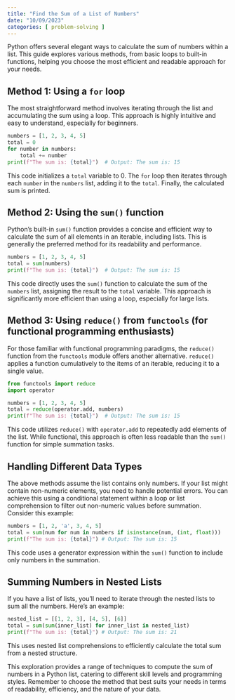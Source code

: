```yaml
---
title: "Find the Sum of a List of Numbers"
date: "10/09/2023"
categories: [ problem-solving ]
---
```



Python offers several elegant ways to calculate the sum of numbers within a list.  This guide explores various methods, from basic loops to built-in functions, helping you choose the most efficient and readable approach for your needs.

## Method 1: Using a `for` loop

The most straightforward method involves iterating through the list and accumulating the sum using a loop. This approach is highly intuitive and easy to understand, especially for beginners.

```python
numbers = [1, 2, 3, 4, 5]
total = 0
for number in numbers:
    total += number
print(f"The sum is: {total}")  # Output: The sum is: 15
```

This code initializes a `total` variable to 0. The `for` loop then iterates through each `number` in the `numbers` list, adding it to the `total`. Finally, the calculated sum is printed.

## Method 2: Using the `sum()` function

Python's built-in `sum()` function provides a concise and efficient way to calculate the sum of all elements in an iterable, including lists.  This is generally the preferred method for its readability and performance.


```python
numbers = [1, 2, 3, 4, 5]
total = sum(numbers)
print(f"The sum is: {total}")  # Output: The sum is: 15
```

This code directly uses the `sum()` function to calculate the sum of the `numbers` list, assigning the result to the `total` variable.  This approach is significantly more efficient than using a loop, especially for large lists.

## Method 3: Using `reduce()` from `functools` (for functional programming enthusiasts)

For those familiar with functional programming paradigms, the `reduce()` function from the `functools` module offers another alternative.  `reduce()` applies a function cumulatively to the items of an iterable, reducing it to a single value.


```python
from functools import reduce
import operator

numbers = [1, 2, 3, 4, 5]
total = reduce(operator.add, numbers)
print(f"The sum is: {total}")  # Output: The sum is: 15
```

This code utilizes `reduce()` with `operator.add` to repeatedly add elements of the list. While functional, this approach is often less readable than the `sum()` function for simple summation tasks.


## Handling Different Data Types

The above methods assume the list contains only numbers.  If your list might contain non-numeric elements, you need to handle potential errors.  You can achieve this using a conditional statement within a loop or list comprehension to filter out non-numeric values before summation.  Consider this example:


```python
numbers = [1, 2, 'a', 3, 4, 5]
total = sum(num for num in numbers if isinstance(num, (int, float)))
print(f"The sum is: {total}") # Output: The sum is: 15

```

This code uses a generator expression within the `sum()` function to include only numbers in the summation.


##  Summing Numbers in Nested Lists

If you have a list of lists, you'll need to iterate through the nested lists to sum all the numbers.  Here's an example:

```python
nested_list = [[1, 2, 3], [4, 5], [6]]
total = sum(sum(inner_list) for inner_list in nested_list)
print(f"The sum is: {total}") # Output: The sum is: 21
```

This uses nested list comprehensions to efficiently calculate the total sum from a nested structure.


This exploration provides a range of techniques to compute the sum of numbers in a Python list, catering to different skill levels and programming styles.  Remember to choose the method that best suits your needs in terms of readability, efficiency, and the nature of your data.

